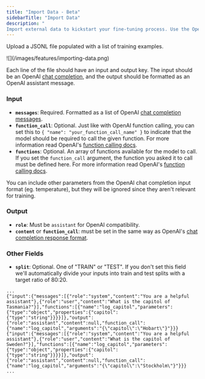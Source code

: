 ```yaml
---
title: "Import Data - Beta"
sidebarTitle: "Import Data"
description: "
Import external data to kickstart your fine-tuning process. Use the OpenAI chat fine-tuning format."
---
```


Upload a JSONL file populated with a list of training examples.

<Frame>![](/images/features/importing-data.png)</Frame>

Each line of the file should have an input and output key. The input should be an OpenAI [chat completion](https://platform.openai.com/docs/api-reference/chat/object), and the output should be formatted as an OpenAI assistant message.

### Input

- **`messages`**: Required. Formatted as a list of OpenAI [chat completion messages](https://platform.openai.com/docs/guides/gpt/chat-completions-api).
- **`function_call`**: Optional. Just like with OpenAI function calling, you can set this to `{ "name": "your_function_call_name" }` to indicate that the model should be required to call the given function. For more information read OpenAI's [function calling docs](https://platform.openai.com/docs/guides/gpt/function-calling).
- **`functions`**: Optional. An array of functions available for the model to call. If you set the `function_call` argument, the function you asked it to call must be defined here. For more information read OpenAI's [function calling docs](https://platform.openai.com/docs/guides/gpt/function-calling).

You can include other parameters from the OpenAI chat completion input format (eg. temperature), but they will be ignored since they aren't relevant for training.

### Output

- **`role`**: Must be `assistant` for OpenAI compatibility.
- **`content`** or **`function_call`**: must be set in the same way as OpenAI's [chat completion response format](https://platform.openai.com/docs/guides/gpt/chat-completions-api).

### Other Fields

- **`split`**: Optional. One of "TRAIN" or "TEST". If you don't set this field we'll automatically divide your inputs into train and test splits with a target ratio of 80:20.

```jsonl
...
{"input":{"messages":[{"role":"system","content":"You are a helpful assistant"},{"role":"user","content":"What is the capitol of Tasmania?"}],"functions":[{"name":"log_capitol","parameters":{"type":"object","properties":{"capitol":{"type":"string"}}}}]},"output":{"role":"assistant","content":null,"function_call":{"name":"log_capitol","arguments":"{\"capitol\":\"Hobart\"}"}}}
{"input":{"messages":[{"role":"system","content":"You are a helpful assistant"},{"role":"user","content":"What is the capitol of Sweden?"}],"functions":[{"name":"log_capitol","parameters":{"type":"object","properties":{"capitol":{"type":"string"}}}}]},"output":{"role":"assistant","content":null,"function_call":{"name":"log_capitol","arguments":"{\"capitol\":\"Stockholm\"}"}}}
...
```
